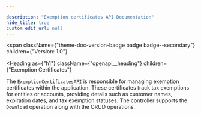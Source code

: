 ```yaml
---

description: "Exemption certificates API Documentation"
hide_title: true
custom_edit_url: null
---
```



<span
  className={"theme-doc-version-badge badge badge--secondary"}
  children={"Version: 1.0"}
>
</span>

<Heading
  as={"h1"}
  className={"openapi__heading"}
  children={"Exemption Certificates"}
>
</Heading>

The `ExemptionCertificatesAPI` is responsible for managing exemption certificates within the application. These certificates track tax exemptions for entities or accounts, providing details such as customer names, expiration dates, and tax exemption statuses. The controller supports the `Download` operation along with the CRUD operations.
